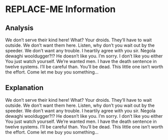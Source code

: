 
<div>
<Head>
    <title>Boston Police Index</title>
    <link rel="icon" href="/favicon.ico" />
</Head>

# REPLACE-ME Information

<PlaceholderTable json={data}/>

## Analysis

We don’t serve their kind here!
What?
Your droids.
They’ll have to wait outside.
We don’t want them here.
Listen, why don’t you wait out by the speeder.
We don’t want any trouble.
I heartily agree with you sir.
Negola dewaghi wooldugger?!?
He doesn’t like you.
I’m sorry.
I don’t like you either You just watch yourself.
We’re wanted men.
I have the death sentence in twelve systems.
I’ll be careful than.
You’ll be dead.
This little one isn’t worth the effort.
Come let me buy you something…

## Explanation

We don’t serve their kind here!
What?
Your droids.
They’ll have to wait outside.
We don’t want them here.
Listen, why don’t you wait out by the speeder.
We don’t want any trouble.
I heartily agree with you sir.
Negola dewaghi wooldugger?!?
He doesn’t like you.
I’m sorry.
I don’t like you either You just watch yourself.
We’re wanted men.
I have the death sentence in twelve systems.
I’ll be careful than.
You’ll be dead.
This little one isn’t worth the effort.
Come let me buy you something…


<Footer />
</div>

